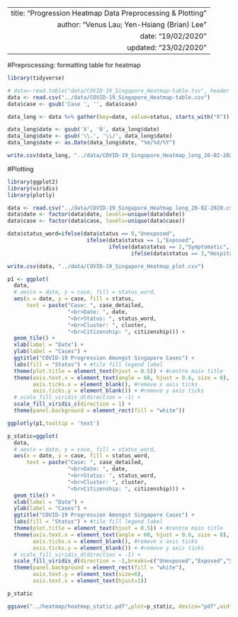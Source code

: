 ---
 title: "Progression Heatmap Data Preprocessing & Plotting"
 author: "Venus Lau; Yen-Hsiang (Brian) Lee"
 date: "19/02/2020"
 updated: "23/02/2020"
 ---

#Preprocessing: formatting table for heatmap

```r
library(tidyverse)

# data<-read.table("data/COVID-19_Singapore_Heatmap-table.tsv", header = TRUE, sep = "\t")
data <- read.csv("../data/COVID-19_Singapore_Heatmap-table.csv")
data$case <- gsub('Case ', '', data$case)

data_long <- data %>% gather(key=date, value=status, starts_with("X"))

data_long$date <- gsub('X', '0', data_long$date)
data_long$date <- gsub('\\.', '\\/', data_long$date)
data_long$date <- as.Date(data_long$date, "%m/%d/%Y")

write.csv(data_long, "../data/COVID-19_Singapore_Heatmap_long_26-02-2020.csv")

```

#Plotting

```r
library(ggplot2)
library(viridis)
library(plotly)

data <- read.csv("../data/COVID-19_Singapore_Heatmap_long_26-02-2020.csv")
data$date <- factor(data$date, levels=unique(data$date))
data$case <- factor(data$case, levels=unique(data$case))

data$status_word=ifelse(data$status == 0,"Unexposed",
                         ifelse(data$status == 1,"Exposed",
                                ifelse(data$status == 2,"Symptomatic",
                                       ifelse(data$status == 3,"Hospitalized","Discharged"))))

write.csv(data, "../data/COVID-19_Singapore_Heatmap_plot.csv")

p1 <- ggplot(
  data, 
  # aes(x = date, y = case, fill = status_word,
  aes(x = date, y = case, fill = status,
      text = paste("Case: ", case_detailed,
                   "<br>Date: ", date,
                   "<br>Status: ", status_word,
                   "<br>Cluster: ", cluster,
                   "<br>Citizenship: ", citizenship))) +
  geom_tile() +
  xlab(label = "Date") +
  ylab(label = "Cases") +
  ggtitle("COVID-19 Progression Amongst Singapore Cases") +
  labs(fill = "Status") + #tile fill legend label
  theme(plot.title = element_text(hjust = 0.5)) + #centre main title
  theme(axis.text.x = element_text(angle = 60, hjust = 0.6, size = 8),
        axis.ticks.x = element_blank(), #remove x axis ticks
        axis.ticks.y = element_blank()) + #remove y axis ticks
  # scale_fill_viridis_d(direction = -1) +
  scale_fill_viridis_c(direction = 1) +
  theme(panel.background = element_rect(fill = "white"))

ggplotly(p1,tooltip = 'text')

```


```r

p_static=ggplot(
  data, 
  # aes(x = date, y = case, fill = status_word,
  aes(x = date, y = case, fill = status_word,
      text = paste("Case: ", case_detailed,
                   "<br>Date: ", date,
                   "<br>Status: ", status_word,
                   "<br>Cluster: ", cluster,
                   "<br>Citizenship: ", citizenship))) +
  geom_tile() +
  xlab(label = "Date") +
  ylab(label = "Cases") +
  ggtitle("COVID-19 Progression Amongst Singapore Cases") +
  labs(fill = "Status") + #tile fill legend label
  theme(plot.title = element_text(hjust = 0.5)) + #centre main title
  theme(axis.text.x = element_text(angle = 60, hjust = 0.6, size = 8),
        axis.ticks.x = element_blank(), #remove x axis ticks
        axis.ticks.y = element_blank()) + #remove y axis ticks
  # scale_fill_viridis_d(direction = -1) +
  scale_fill_viridis_d(direction = -1,breaks=c("Unexposed","Exposed","Symptomatic","Hospitalized","Discharged")) +
  theme(panel.background = element_rect(fill = "white"),
        axis.text.y = element_text(size=6),
        axis.text.x = element_text(hjust=1))

p_static

ggsave("../heatmap/heatmap_static.pdf",plot=p_static, device="pdf",width = 12,height = 8,units="in")

```
 